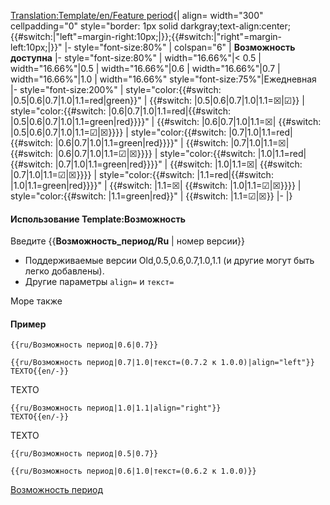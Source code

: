 <noinclude>[[Translation:Template/en/Feature period]]</noinclude><noinclude></noinclude><includeonly>{| align={{{align|"center"}}} width="300" cellpadding="0" style="border: 1px solid darkgray;text-align:center;{{#switch:{{{align|}}}|"left"=margin-right:10px;|}};{{#switch:{{{align|}}}|"right"=margin-left:10px;|}}"
|- style="font-size:80%"
| colspan="6" | '''Возможность доступна''' <span style="color:green">{{{текст|}}}</span>
|- style="font-size:80%"
| width="16.66%"|< 0.5
| width="16.66%"|0.5
| width="16.66%"|0.6
| width="16.66%"|0.7
| width="16.66%"|1.0
| width="16.66%" style="font-size:75%"|Ежедневная
|- style="font-size:200%"
| style="color:{{#switch: {{{1|}}}|0.5|0.6|0.7|1.0|1.1=red|green}}"<!---------------------------------------------- <0.5--
--> | {{#switch: {{{1|}}}|0.5|0.6|0.7|1.0|1.1=&#9746;|&#9745;}}
| style="color:{{#switch: {{{1|}}}|0.6|0.7|1.0|1.1=red|{{#switch: {{{2|}}}|0.5|0.6|0.7|1.0|1.1=green|red}}}}"<!----- 0.5--
--> | {{#switch: {{{1|}}}|0.6|0.7|1.0|1.1=&#9746;|<!--
-->{{#switch: {{{2|}}}|0.5|0.6|0.7|1.0|1.1=&#9745;|&#9746;}}}}
| style="color:{{#switch: {{{1|}}}|0.7|1.0|1.1=red|{{#switch: {{{2|}}}|0.6|0.7|1.0|1.1=green|red}}}}"<!------------- 0.6--
--> | {{#switch: {{{1|}}}|0.7|1.0|1.1=&#9746;|{{#switch: {{{2|}}}|0.6|0.7|1.0|1.1=&#9745;|&#9746;}}}}
| style="color:{{#switch: {{{1|}}}|1.0|1.1=red|{{#switch: {{{2|}}}|0.7|1.0|1.1=green|red}}}}"<!--------------------- 0.7--
--> | {{#switch: {{{1|}}}|1.0|1.1=&#9746;|<!--
-->{{#switch: {{{2|}}}|0.7|1.0|1.1=&#9745;|&#9746;}}}}
| style="color:{{#switch: {{{1|}}}|1.1=red|{{#switch: {{{2|}}}|1.0|1.1=green|red}}}}"<!----------------------------- 1.0--
--> | {{#switch: {{{1|}}}|1.1=&#9746;|<!--
-->{{#switch: {{{2|}}}|1.0|1.1=&#9745;|&#9746;}}}}
| style="color:{{#switch: {{{2|}}}|1.1=green|red}}"<!---------------------------------------------------------Ежедневная--
--> | <!--
-->{{#switch: {{{2|}}}|1.1=&#9745;|&#9746;}}
|-
|}</includeonly><noinclude>

====Использование Template:Возможность====
Введите <nowiki>{{</nowiki>'''Возможность_период/Ru'''<nowiki> | номер версии}}</nowiki>
*Поддерживаемые версии Old,0.5,0.6,0.7,1.0,1.1 (и другие могут быть легко добавлены).
*Другие параметры <code>align=</code> и <code>текст=</code>
Море также {{en/S|ru/Возможность}}

====Пример====
<pre>{{ru/Возможность период|0.6|0.7}}</pre>
{{ru/Возможность период|0.6|0.7}}
<pre>{{ru/Возможность период|0.7|1.0|текст=(0.7.2 к 1.0.0)|align="left"}}
TEXTO{{en/-}}</pre>
{{ru/Возможность период|0.7|1.0|текст=(0.7.2 к 1.0.0)|align="left"}}
TEXTO{{en/-}}
<pre>{{ru/Возможность период|1.0|1.1|align="right"}}
TEXTO{{en/-}}</pre>
{{ru/Возможность период|1.0|1.1|align="right"}}
TEXTO{{en/-}}
<pre>{{ru/Возможность период|0.5|0.7}}</pre>
{{ru/Возможность период|0.5|0.7}}
<pre>{{ru/Возможность период|0.6|1.0|текст=(0.6.2 к 1.0.0)}}</pre>
{{ru/Возможность период|0.6|1.0|текст=(0.6.2 к 1.0.0)}}

[[Category:ru/Шаблоны|Возможность период]]
</noinclude>